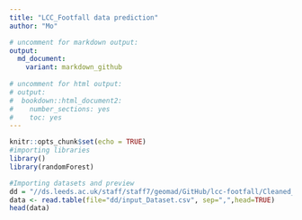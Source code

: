 ```yaml
---
title: "LCC_Footfall data prediction"
author: "Mo"

# uncomment for markdown output:
output:
  md_document:
    variant: markdown_github
    
# uncomment for html output:
# output:
#  bookdown::html_document2:
#    number_sections: yes
#    toc: yes
---
```


```r
knitr::opts_chunk$set(echo = TRUE)
#importing libraries
library()
library(randomForest)
```

```r
#Importing datasets and preview
dd = "//ds.leeds.ac.uk/staff/staff7/geomad/GitHub/lcc-footfall/Cleaned_Dataset/" #data directory
data <- read.table(file="dd/input_Dataset.csv", sep=",",head=TRUE)
head(data)
```

